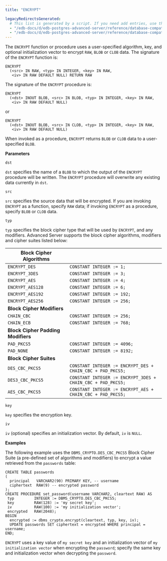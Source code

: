 ```yaml
---
title: "ENCRYPT"

legacyRedirectsGenerated:
  # This list is generated by a script. If you need add entries, use the `legacyRedirects` key.
  - "/edb-docs/d/edb-postgres-advanced-server/reference/database-compatibility-for-oracle-developers-built-in-package-guide/13/encrypt.html"
  - "/edb-docs/d/edb-postgres-advanced-server/reference/database-compatibility-for-oracle-developers-built-in-package-guide/latest/encrypt.html"
---
```


The `ENCRYPT` function or procedure uses a user-specified algorithm, key, and optional initialization vector to encrypt `RAW`, `BLOB` or `CLOB` data. The signature of the `ENCRYPT` function is:

```text
ENCRYPT
  (<src> IN RAW, <typ> IN INTEGER, <key> IN RAW,
   <iv> IN RAW DEFAULT NULL) RETURN RAW
```

The signature of the `ENCRYPT` procedure is:

```text
ENCRYPT
  (<dst> INOUT BLOB, <src> IN BLOB, <typ> IN INTEGER, <key> IN RAW,
   <iv> IN RAW DEFAULT NULL)
```

or

```text
ENCRYPT
  (<dst> INOUT BLOB, <src> IN CLOB, <typ> IN INTEGER, <key> IN RAW,
   <iv> IN RAW DEFAULT NULL)
```

When invoked as a procedure, `ENCRYPT` returns `BLOB` or `CLOB` data to a user-specified `BLOB`.

**Parameters**

`dst`

 `dst` specifies the name of a `BLOB` to which the output of the `ENCRYPT` procedure will be written. The `ENCRYPT` procedure will overwrite any existing data currently in `dst`.

`src`

 `src` specifies the source data that will be encrypted. If you are invoking `ENCRYPT` as a function, specify `RAW` data; if invoking `ENCRYPT` as a procedure, specify `BLOB` or `CLOB` data.

`typ`

 `typ` specifies the block cipher type that will be used by `ENCRYPT`, and any modifiers. Advanced Server supports the block cipher algorithms, modifiers and cipher suites listed below:

| **Block Cipher Algorithms**        |                                                             |
| ---------------------------------- | ----------------------------------------------------------- |
| `ENCRYPT_DES`                      | `CONSTANT INTEGER := 1;`                                    |
| `ENCRYPT_3DES`                     | `CONSTANT INTEGER := 3;`                                    |
| `ENCRYPT_AES`                      | `CONSTANT INTEGER := 4;`                                    |
| `ENCRYPT_AES128`                   | `CONSTANT INTEGER := 6;`                                    |
| `ENCRYPT_AES192`                   | `CONSTANT INTEGER := 192;`                                  |
| `ENCRYPT_AES256`                   | `CONSTANT INTEGER := 256;`                                  |
| **Block Cipher Modifiers**         |                                                             |
| `CHAIN_CBC`                        | `CONSTANT INTEGER := 256;`                                  |
| `CHAIN_ECB`                        | `CONSTANT INTEGER := 768;`                                  |
| **Block Cipher Padding Modifiers** |                                                             |
| `PAD_PKCS5`                        | `CONSTANT INTEGER := 4096;`                                 |
| `PAD_NONE`                         | `CONSTANT INTEGER := 8192;`                                 |
| **Block Cipher Suites**            |                                                             |
| `DES_CBC_PKCS5`                    | `CONSTANT INTEGER := ENCRYPT_DES + CHAIN_CBC + PAD_PKCS5;`  |
| `DES3_CBC_PKCS5`                   | `CONSTANT INTEGER := ENCRYPT_3DES + CHAIN_CBC + PAD_PKCS5;` |
| `AES_CBC_PKCS5`                    | `CONSTANT INTEGER := ENCRYPT_AES + CHAIN_CBC + PAD_PKCS5;`  |

`key`

 `key` specifies the encryption key.

`iv`

 `iv` (optional) specifies an initialization vector. By default, `iv` is `NULL`.

**Examples**

The following example uses the `DBMS_CRYPTO.DES_CBC_PKCS5` Block Cipher Suite (a pre-defined set of algorithms and modifiers) to encrypt a value retrieved from the `passwords` table:

```text
CREATE TABLE passwords
(
  principal   VARCHAR2(90) PRIMARY KEY, -- username
  ciphertext  RAW(9) -- encrypted password
);
CREATE PROCEDURE set_password(username VARCHAR2, cleartext RAW) AS
 typ         INTEGER := DBMS_CRYPTO.DES_CBC_PKCS5;
 key         RAW(128) := 'my secret key';
 iv          RAW(100) := 'my initialization vector';
 encrypted   RAW(2048);
BEGIN
  encrypted := dbms_crypto.encrypt(cleartext, typ, key, iv);
  UPDATE passwords SET ciphertext = encrypted WHERE principal = username;
END;
```

`ENCRYPT` uses a key value of `my secret key` and an initialization vector of `my initialization vector` when encrypting the `password`; specify the same key and initialization vector when decrypting the `password`.
